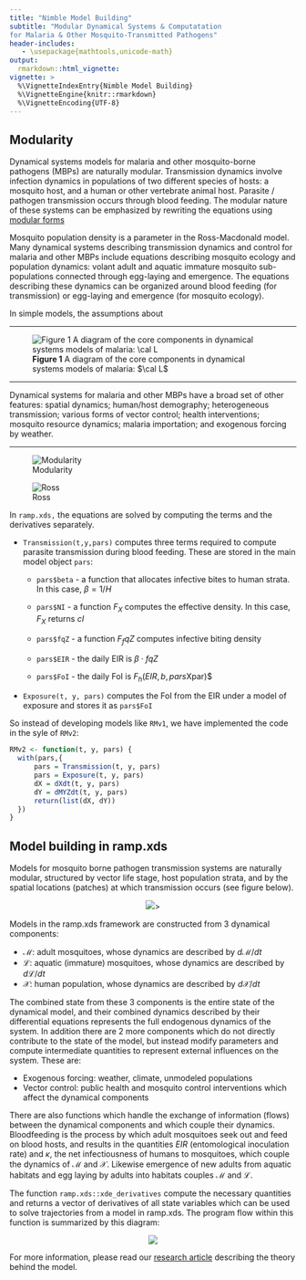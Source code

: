 ```yaml
---
title: "Nimble Model Building"
subtitle: "Modular Dynamical Systems & Computatation 
for Malaria & Other Mosquito-Transmitted Pathogens"
header-includes:
   - \usepackage{mathtools,unicode-math}
output: 
  rmarkdown::html_vignette:
vignette: >
  %\VignetteIndexEntry{Nimble Model Building}
  %\VignetteEngine{knitr::rmarkdown}
  %\VignetteEncoding{UTF-8}
---
```


## Modularity

Dynamical systems models for malaria and other mosquito-borne pathogens (MBPs) are naturally modular. Transmission dynamics involve infection dynamics in populations of two different species of hosts: a mosquito host, and a human or other vertebrate animal host. Parasite / pathogen transmission occurs through blood feeding. The modular nature of these systems can be emphasized by rewriting the equations using [modular forms](modular_forms.html)

Mosquito population density is a parameter in the Ross-Macdonald model. Many dynamical systems describing transmission dynamics and control for malaria and other MBPs include equations describing mosquito ecology and population dynamics: volant adult and aquatic immature mosquito sub-populations connected through egg-laying and emergence. The equations describing these dynamics can be organized around blood feeding (for transmission) or egg-laying and emergence (for mosquito ecology). 

In simple models, the assumptions about 


***

![**Figure 1** A diagram of the core components in dynamical systems models of malaria: $\cal L$ ](modularity.png)

***

Dynamical systems for malaria and other MBPs have a broad set of other features: spatial dynamics; human/host demography; heterogeneous transmission; various forms of vector control; health interventions; mosquito resource dynamics; malaria importation; and exogenous forcing by weather. 

***

![Modularity](ModularGeneralized.png)





![Ross](RossMacdonald3b.png)


In `ramp.xds,` the equations are solved by computing the terms and the derivatives separately. 

+ `Transmission(t,y,pars)` computes three terms required to compute parasite transmission during blood feeding. These are stored in the main model object `pars`:

    - `pars$beta` - a function that allocates infective bites to human strata. In this case, $\beta = 1/H$ 
    
    - `pars$NI` - a function $F_X$ computes the effective density. In this case, $F_X$ returns $cI$
    
    - `pars$fqZ` - a function $F_fqZ$ computes infective biting density 
    
    - `pars$EIR` - the daily EIR is $\beta \cdot fqZ$ 
    
    - `pars$FoI` - the daily FoI is $F_h(EIR, b, pars$Xpar)$

+ `Exposure(t, y, pars)` computes the FoI from the EIR under a model of exposure and stores it as `pars$FoI` 

So instead of developing models like `RMv1`, we have implemented the code in the syle of `RMv2`:

```r
RMv2 <- function(t, y, pars) {
  with(pars,{
      pars = Transmission(t, y, pars)
      pars = Exposure(t, y, pars)
      dX = dXdt(t, y, pars) 
      dY = dMYZdt(t, y, pars) 
      return(list(dX, dY))
  })
}
```



## Model building in ramp.xds

Models for mosquito borne pathogen transmission systems are naturally modular, structured by
vector life stage, host population strata, and by the spatial locations (patches) at
which transmission occurs (see figure below).


<p align="center">
  ![](modularity.png)>
</p>

Models in the ramp.xds framework are constructed from 3 dynamical components:

  * $\mathcal M$: adult mosquitoes, whose dynamics are described by $d\mathcal{M}/dt$
  * $\mathcal{L}$: aquatic (immature) mosquitoes, whose dynamics are described by $d\mathcal{L}/dt$
  * $\mathcal{X}$: human population, whose dynamics are described by $d\mathcal{X}/dt$
  
The combined state from these 3 components is the entire state of the dynamical model, and their combined dynamics described by their differential equations represents the full endogenous dynamics of the system. In addition there are 2 more components which do not directly contribute to the state of the model, but instead modify parameters and compute intermediate quantities to represent external influences on the system. These are:

  * Exogenous forcing: weather, climate, unmodeled populations
  * Vector control: public health and mosquito control interventions which affect the dynamical components

There are also functions which handle the exchange of information (flows) between the dynamical components and which couple their dynamics. Bloodfeeding is the process by which adult mosquitoes seek out and feed on blood hosts, and results in the quantities $EIR$ (entomological inoculation rate) and $\kappa$, the net infectiousness of humans to mosquitoes, which couple the dynamics of $\mathcal{M}$ and $\mathcal{X}$. Likewise emergence of new adults from aquatic habitats and egg laying by adults into habitats couples $\mathcal{M}$ and $\mathcal{L}$. 

The function `ramp.xds::xde_derivatives` compute the necessary quantities and returns a vector of derivatives of all state variables which can be used to solve trajectories from a model in ramp.xds. The program flow within this function is summarized by this diagram:

<p align="center">
  ![](xDEdiffeqn.png)
</p>

For more information, please read our [research article](https://journals.plos.org/ploscompbiol/article?id=10.1371/journal.pcbi.1010684) describing the theory behind the model.
